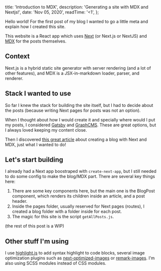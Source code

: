
  title: 'Introduction to MDX',
  description: 'Generating a site with MDX and Nextjs!',
  date: 'Nov 05, 2020',
  readTime: '<1',
};


Hello world! For the first post of my blog I wanted to go a little meta and explain how I created this site.

This website is a React app which uses [Next](https://nextjs.org) (or Next.js or NextJS) and [MDX](https://mdxjs.com) for the posts themselves.

## Context

Next.js is a hybrid static site generator with server rendering (and a lot of other features), and MDX is a JSX-in-markdown loader, parser, and renderer.

## Stack I wanted to use

So far I knew the stack for building the site itself, but I had to decide about the posts (because writing Next pages for posts was not an option).

When I thought about how I would create it and specially where would I put my posts, I considered [Gatsby](https://www.gatsbyjs.com) and [GraphCMS](https://graphcms.com). These are great options, but I always loved keeping my content close.

Then I discovered [this great article](https://www.smashingmagazine.com/2020/09/build-blog-nextjs-mdx) about creating a blog with Next and MDX, just what I wanted to do!

## Let's start building

I already had a Next app boostraped with `create-next-app`, but I still needed to do some config to make the blog/MDX part. There are several key things here:

1. There are some key components here, but the main one is the BlogPost component, which renders its children inside an article, and a post header.
2. Inside the pages folder, usually reserved for Next pages (routes), I created a blog folder with a folder inside for each post.
3. The magic for this site is the script `getAllPosts.js`.

(the rest of this post is a WIP)

## Other stuff I'm using

I use [highlight.js](https://github.com/highlightjs/highlight.js) to add syntax highlight to code blocks, several image optimization plugins such as [next-optimized-images](https://github.com/cyrilwanner/next-optimized-images) or [remark-images](https://github.com/remarkjs/remark-images). I'm also using SCSS modules instead of CSS modules.

